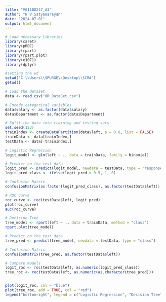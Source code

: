 ---
title: "V01108247_A3"
author: "N V Satyanarayan"
date: "2024-07-01"
output: html_document
---

```{r}
# Load necessary libraries
library(caret)
library(pROC)
library(rpart)
library(rpart.plot)
library(e1071)
library(dplyr)

#setting the wd
setwd('C:\\Users\\SPURGE\\Desktop\\SCMA')
getwd()

# Load the dataset
data <- read.csv("HR_DataSet.csv")
```
```{r}
# Encode categorical variables
data$salary <- as.factor(data$salary)
data$Department <- as.factor(data$Department)

# Split the data into training and testing sets
set.seed(123)
trainIndex <- createDataPartition(data$left, p = 0.8, list = FALSE)
trainData <- data[trainIndex,]
testData <- data[-trainIndex,]

```

```{r}
# Logistic Regression
logit_model <- glm(left ~ ., data = trainData, family = binomial)

# Predict on the test data
logit_pred <- predict(logit_model, newdata = testData, type = "response")
logit_pred_class <- ifelse(logit_pred > 0.5, 1, 0)
```

```{r}
# Confusion Matrix
confusionMatrix(as.factor(logit_pred_class), as.factor(testData$left))
```


```{r}
# ROC Curve
roc_curve <- roc(testData$left, logit_pred)
plot(roc_curve)
auc(roc_curve)
```

```{r}
# Decision Tree
tree_model <- rpart(left ~ ., data = trainData, method = "class")
rpart.plot(tree_model)
```

```{r}
# Predict on the test data
tree_pred <- predict(tree_model, newdata = testData, type = "class")
```

```{r}
# Confusion Matrix
confusionMatrix(tree_pred, as.factor(testData$left))
```

```{r}
# Compare models
logit_roc <- roc(testData$left, as.numeric(logit_pred_class))
tree_roc <- roc(testData$left, as.numeric(as.character(tree_pred)))


plot(logit_roc, col = "blue")
plot(tree_roc, add = TRUE, col = "red")
legend("bottomright", legend = c("Logistic Regression", "Decision Tree"), col = c("blue", "red"), lwd = 2)
```